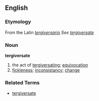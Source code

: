==English==
=== Etymology ===
From the Latin ''[[tergiversario]]'' ''See [[tergiversate]]''

=== Noun ===
'''tergiversate'''
# the act of [[tergiversate|tergiversating]]; [[equivocation]]
# [[fickleness]]; [[inconsistancy]]; [[change]]

=== Related Terms ===
*[[tergiversate]]